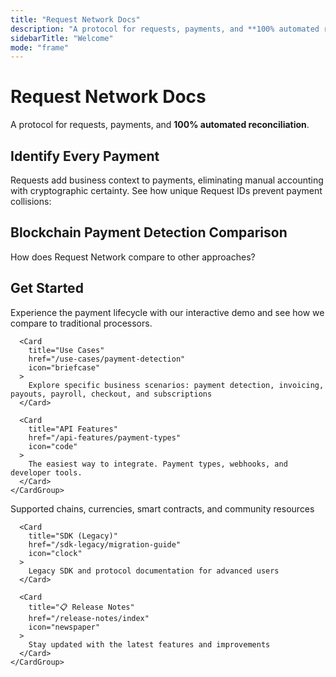 ```yaml
---
title: "Request Network Docs"
description: "A protocol for requests, payments, and **100% automated reconciliation**. Requests add business context to payments, eliminating manual accounting with cryptographic certainty."
sidebarTitle: "Welcome"
mode: "frame"
---
```



<div style={{ padding: '2rem 2rem 0', maxWidth: '1400px', margin: '0 auto' }}>
  <div style={{ marginBottom: '2rem' }}>
    <h1 className="text-zinc-950 dark:text-white" style={{ fontSize: '2.5rem', fontWeight: 'bold', marginBottom: '1rem' }}>Request Network Docs</h1>
    <p style={{ fontSize: '1.125rem', color: 'var(--text-secondary)', lineHeight: '1.75' }}>
      A protocol for requests, payments, and <strong className="text-zinc-950 dark:text-white">100% automated reconciliation</strong>.
    </p>
  </div>

  <h2 className="text-zinc-950 dark:text-white" style={{ fontSize: '1.75rem', fontWeight: 'bold', marginTop: '3rem', marginBottom: '2rem' }}>
    Identify Every Payment
  </h2>

  <p style={{ fontSize: '1.125rem', color: 'var(--text-secondary)', lineHeight: '1.75', marginBottom: '2rem' }}>
    Requests add business context to payments, eliminating manual accounting with cryptographic certainty. See how unique Request IDs prevent payment collisions:
  </p>

  <div style={{ marginBottom: '4rem' }}>
    <IntegratedDemo />
  </div>

  <h2 className="text-zinc-950 dark:text-white" style={{ fontSize: '1.75rem', fontWeight: 'bold', marginTop: '3rem', marginBottom: '2rem' }}>
    Blockchain Payment Detection Comparison
  </h2>

  <p style={{ fontSize: '1.125rem', color: 'var(--text-secondary)', lineHeight: '1.75', marginBottom: '2rem' }}>
    How does Request Network compare to other approaches?
  </p>

  <div style={{ marginBottom: '4rem' }}>
    <ComparisonTable />
  </div>
  </div>

<div style={{ padding: '0 2rem', maxWidth: '1400px', margin: '0 auto' }}>
  <h2 className="text-zinc-950 dark:text-white" style={{ fontSize: '1.75rem', fontWeight: 'bold', marginTop: '3rem', marginBottom: '2rem' }}>Get Started</h2>
  
  <div style={{ marginBottom: '0.5rem' }}>
    <CardGroup cols={3}>
      <Card 
        title="🚀 Payment Processing Demo" 
        href="/create-and-pay"
        icon="rocket"
      >
        Experience the payment lifecycle with our interactive demo and see how we compare to traditional processors.
      </Card>

      <Card 
        title="Use Cases" 
        href="/use-cases/payment-detection"
        icon="briefcase"
      >
        Explore specific business scenarios: payment detection, invoicing, payouts, payroll, checkout, and subscriptions
      </Card>
      
      <Card 
        title="API Features" 
        href="/api-features/payment-types"
        icon="code"
      >
        The easiest way to integrate. Payment types, webhooks, and developer tools.
      </Card>
    </CardGroup>
  </div>

  <div style={{ marginBottom: '3rem' }}>
    <CardGroup cols={3}>
      <Card 
        title="🌐 Resources" 
        href="/resources/supported-chains-and-currencies"
        icon="globe"
      >
        Supported chains, currencies, smart contracts, and community resources
      </Card>

      <Card 
        title="SDK (Legacy)" 
        href="/sdk-legacy/migration-guide"
        icon="clock"
      >
        Legacy SDK and protocol documentation for advanced users
      </Card>
      
      <Card 
        title="📋 Release Notes" 
        href="/release-notes/index"
        icon="newspaper"
      >
        Stay updated with the latest features and improvements
      </Card>
    </CardGroup>
  </div>
</div>
